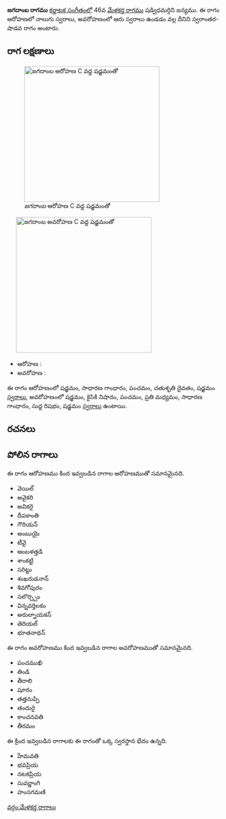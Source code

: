 {{Infobox ragam
	| name          	= జగదాంబ
	| synonym	    	= 
	| mela          	= 
	| chakra        	= 
	| janaka        	= 
	| type          	= స్వరాంతర-శాడవ
	| arohanam      	= {{svaraC|S|G2|P|D2|S'}} 
	| avarohanam    	= {{svaraC|S'|N2|P|M2|G2|R1|S}}
	| jeeva         	=
	| chhaya        	=
	| nyasa         	=
	| vishesha      	= 
	| equivalent  		= 
}}
{{కర్ణాటక సంగీత రాగాలు}}
'''జగదాంబ రాగము''' [[కర్ణాటక సంగీతం]]లో 46వ [[మేళకర్త రాగము]]  షడ్విధమర్గిని జన్యము.  ఈ రాగం ఆరోహణలో నాలుగు స్వరాలు, అవరోహణంలో ఆరు స్వరాలు ఉండడం వల్ల దీనిని స్వరాంతర-షాడవ రాగం అంటారు.


==రాగ లక్షణాలు==
[[Image:jagadamba_ar_kb2wiki.png|thumb|right|316px|''జగదాంబ'' ఆరోహణ C వద్ద షడ్జమంతో]]
	[[Image:jagadamba_av_kb2wiki.png|thumb|right|316px|''జగదాంబ'' అవరోహణ C వద్ద షడ్జమంతో]]

* ఆరోహణ : {{svaraC|S|G2|P|D2|S'}} 
* అవరోహణ : {{svaraC|S'|N2|P|M2|G2|R1|S}}

ఈ రాగం ఆరోహణంలో షడ్జమం, సాధారణ  గాంధారం, పంచమం, చతుశృతి దైవతం, షడ్జమం [[స్వరాలు]], అవరోహణంలో షడ్జమం, కైసికి నిషాదం, పంచమం, ప్రతి మధ్యమం, సాధారణ  గాంధారం, సుద్ద  రిషభం, షడ్జమం [[స్వరాలు]] ఉంటాయి.

==రచనలు==



==పోలిన రాగాలు==
ఈ రాగం ఆరోహణము కింద ఇవ్వబడిన రాగాల ఆరోహణముతో సమానమైనది.
* వెయిల్
* అవైకరి
* అవికరై
* దీపకాంతి
* గౌరియన్
* అంబుయై
* టీవై
*  ఆంబళత్తడి
*  శాంకట్టి
* సరిట్టు
* శంఖరుడనాన్
* శివగోపురం
* సలొర్చ్చం
* విన్నవర్తిలకం
* అరుల్నాయకన్
* తెరియల్
* భూతనాథన్

ఈ రాగం అవరోహణము కింద ఇవ్వబడిన రాగాల అవరోహణముతో సమానమైనది.
* పంచముఖి
* తిండి
* తీరాలి
* షూరం
* తత్తనుప్పి
* తందురై
* కాంచనవతి
* తీరమం

ఈ క్రింద ఇవ్వబడిన రాగాలకు ఈ రాగంతో ఒక్క స్వరస్థాన భేదం ఉన్నది.
* హేమవతి
* భవప్రియ
* నటకప్రియ
* సువర్ణాంగి
* హంసగమణి



[[వర్గం:మేళకర్త రాగాలు]]